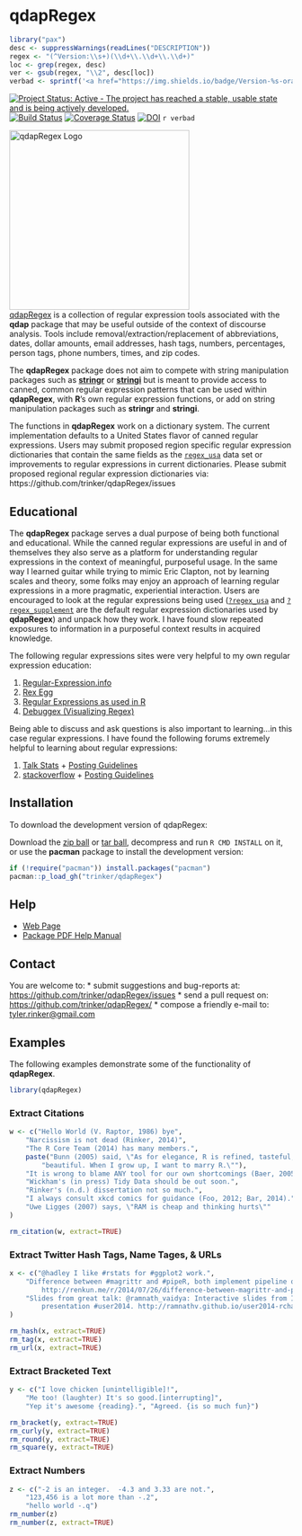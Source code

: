# qdapRegex

```r
library("pax")
desc <- suppressWarnings(readLines("DESCRIPTION"))
regex <- "(^Version:\\s+)(\\d+\\.\\d+\\.\\d+)"
loc <- grep(regex, desc)
ver <- gsub(regex, "\\2", desc[loc])
verbad <- sprintf('<a href="https://img.shields.io/badge/Version-%s-orange.svg"><img src="https://img.shields.io/badge/Version-%s-orange.svg" alt="Version"/></a></p>', ver, ver)
````

[![Project Status: Active - The project has reached a stable, usable state and is being actively developed.](http://www.repostatus.org/badges/0.1.0/active.svg)](http://www.repostatus.org/#active)
[![Build Status](https://travis-ci.org/trinker/qdapRegex.svg?branch=master)](https://travis-ci.org/trinker/qdapRegex)
[![Coverage Status](https://coveralls.io/repos/trinker/qdapRegex/badge.png)](https://coveralls.io/r/trinker/qdapRegex)
[![DOI](https://zenodo.org/badge/5398/trinker/qdapRegex.png)](http://dx.doi.org/10.5281/zenodo.11284)
`r verbad`

<img src="inst/qdapRegex_logo/r_qdapRegex.png" width="320" alt="qdapRegex Logo">      
[qdapRegex](http://trinker.github.com/qdapRegex_dev) is a collection of regular expression tools associated with the **qdap** package that may be useful outside of the context of discourse analysis.  Tools include removal/extraction/replacement of abbreviations, dates, dollar amounts, email addresses, hash tags, numbers, percentages, person tags, phone numbers, times, and zip codes.


The **qdapRegex** package does not aim to compete with string manipulation packages such as [**stringr**](http://cran.r-project.org/web/packages/stringr/index.html) or [**stringi**](http://cran.r-project.org/web/packages/stringi/index.html) but is meant to provide access to canned, common regular expression patterns that can be used within **qdapRegex**, with **R**'s own regular expression functions, or add on string manipulation packages such as **stringr** and **stringi**.

The functions in **qdapRegex** work on a dictionary system.  The current implementation defaults to a United States flavor of canned regular expressions.  Users may submit proposed region specific regular expression dictionaries that contain the same fields as the [`regex_usa`](http://trinker.github.io/qdapRegex/regex_usa.html) data set or improvements to regular expressions in current dictionaries. Please submit proposed regional regular expression dictionaries via: https://github.com/trinker/qdapRegex/issues

## Educational

The **qdapRegex** package serves a dual purpose of being both functional and educational.  While the canned regular expressions are useful in and of themselves they also serve as a platform for understanding regular expressions in the context of meaningful, purposeful usage.  In the same way I learned guitar while trying to mimic Eric Clapton, not by learning scales and theory, some folks may enjoy an approach of learning regular expressions in a more pragmatic, experiential interaction.  Users are encouraged to look at the regular expressions being used ([`?regex_usa`](http://trinker.github.io/qdapRegex/regex_usa.html) and [`?regex_supplement`](http://trinker.github.io/qdapRegex/regex_supplement.html) are the default regular expression dictionaries used by **qdapRegex**) and unpack how they work.  I have found slow repeated exposures to information in a purposeful context results in acquired knowledge.  

The following regular expressions sites were very helpful to my own regular expression education:

1. [Regular-Expression.info](http://www.regular-expressions.info/tutorial.html)    
2. [Rex  Egg](http://www.rexegg.com/)    
3. [Regular Expressions as used in R](https://stat.ethz.ch/R-manual/R-devel/library/base/html/regex.html)    
4. [Debuggex (Visualizing Regex)](https://www.debuggex.com)    

Being able to discuss and ask questions is also important to learning...in this case regular expressions.  I have found the following forums extremely helpful to learning about regular expressions:

1. [Talk Stats](http://www.talkstats.com/)  +  [Posting Guidelines](http://www.talkstats.com/showthread.php/14960-Forum-Guidelines-Smart-posting-behavior-pays-off)    
2. [stackoverflow](http://stackoverflow.com/)  +  [Posting Guidelines](http://stackoverflow.com/help/how-to-ask)

## Installation

To download the development version of qdapRegex:

Download the [zip ball](https://github.com/trinker/qdapRegex/zipball/master) or [tar ball](https://github.com/trinker/qdapRegex/tarball/master), decompress and run `R CMD INSTALL` on it, or use the **pacman** package to install the development version:
```r
if (!require("pacman")) install.packages("pacman")
pacman::p_load_gh("trinker/qdapRegex")
```

## Help

- [Web Page](http://trinker.github.com/qdapRegex/)     
- [Package PDF Help Manual](https://dl.dropboxusercontent.com/u/61803503/qdapRegex.pdf)   

## Contact

You are welcome to:
* submit suggestions and bug-reports at: <https://github.com/trinker/qdapRegex/issues>
* send a pull request on: <https://github.com/trinker/qdapRegex/>
* compose a friendly e-mail to: <tyler.rinker@gmail.com>

## Examples

The following examples demonstrate some of the functionality of **qdapRegex**.

```r
library(qdapRegex)
```

### Extract Citations
```r
w <- c("Hello World (V. Raptor, 1986) bye",
    "Narcissism is not dead (Rinker, 2014)",
    "The R Core Team (2014) has many members.",
    paste("Bunn (2005) said, \"As for elegance, R is refined, tasteful, and",
        "beautiful. When I grow up, I want to marry R.\""),
    "It is wrong to blame ANY tool for our own shortcomings (Baer, 2005).",
    "Wickham's (in press) Tidy Data should be out soon.",
    "Rinker's (n.d.) dissertation not so much.",
    "I always consult xkcd comics for guidance (Foo, 2012; Bar, 2014).",
    "Uwe Ligges (2007) says, \"RAM is cheap and thinking hurts\""
)

rm_citation(w, extract=TRUE)
```

### Extract Twitter Hash Tags, Name Tages, & URLs

```r
x <- c("@hadley I like #rstats for #ggplot2 work.",
    "Difference between #magrittr and #pipeR, both implement pipeline operators for #rstats:
        http://renkun.me/r/2014/07/26/difference-between-magrittr-and-pipeR.html @timelyportfolio",
    "Slides from great talk: @ramnath_vaidya: Interactive slides from Interactive Visualization
        presentation #user2014. http://ramnathv.github.io/user2014-rcharts/#1"
)

rm_hash(x, extract=TRUE)
rm_tag(x, extract=TRUE)
rm_url(x, extract=TRUE)
```

### Extract Bracketed Text

```r
y <- c("I love chicken [unintelligible]!", 
    "Me too! (laughter) It's so good.[interrupting]",
    "Yep it's awesome {reading}.", "Agreed. {is so much fun}")

rm_bracket(y, extract=TRUE)
rm_curly(y, extract=TRUE)
rm_round(y, extract=TRUE)
rm_square(y, extract=TRUE)
````

### Extract Numbers

```r
z <- c("-2 is an integer.  -4.3 and 3.33 are not.",
    "123,456 is a lot more than -.2",
    "hello world -.q")
rm_number(z)
rm_number(z, extract=TRUE)
```
